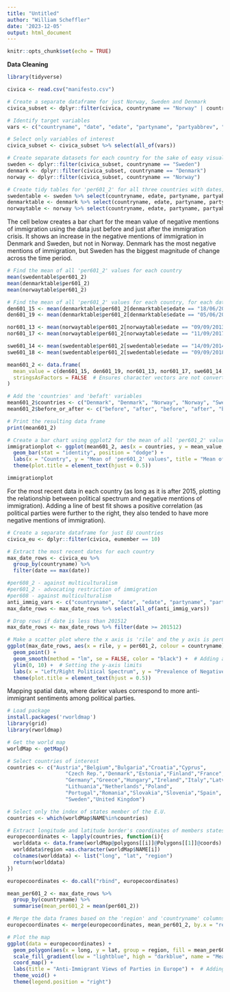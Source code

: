 ```yaml
---
title: "Untitled"
author: "William Scheffler"
date: '2023-12-05'
output: html_document
---
```


```r
knitr::opts_chunk$set(echo = TRUE)
```

**Data Cleaning**
```r
library(tidyverse)

civica <- read.csv("manifesto.csv")

# Create a separate dataframe for just Norway, Sweden and Denmark
civica_subset <- dplyr::filter(civica, countryname == "Norway" | countryname == "Sweden" | countryname == "Denmark")

# Identify target variables
vars <- c("countryname", "date", "edate", "partyname", "partyabbrev", "per108", "per110", "per601", "per607", "per608", "per7062", "per601_2", "per602_2", "per607_2", "per608_2")

# Select only variables of interest
civica_subset <- civica_subset %>% select(all_of(vars))

# Create separate datasets for each country for the sake of easy visualisation
sweden <- dplyr::filter(civica_subset, countryname == "Sweden")
denmark <- dplyr::filter(civica_subset, countryname == "Denmark")
norway <- dplyr::filter(civica_subset, countryname == "Norway")

# Create tidy tables for 'per601_2' for all three countries with dates, for only columns that don't have NA
swedentable <- sweden %>% select(countryname, edate, partyname, partyabbrev, per601_2) %>% drop_na()
denmarktable <- denmark %>% select(countryname, edate, partyname, partyabbrev, per601_2) %>% drop_na()
norwaytable <- norway %>% select(countryname, edate, partyname, partyabbrev, per601_2) %>% drop_na()
```

The cell below creates a bar chart for the mean value of negative mentions of immigration using the data just before and just after the immigration crisis. It shows an increase in the negative mentions of immigration in Denmark and Sweden, but not in Norway. Denmark has the most negative mentions of immigration, but Sweden has the biggest magnitude of change across the time period.
```r
# Find the mean of all 'per601_2' values for each country
mean(swedentable$per601_2)
mean(denmarktable$per601_2)
mean(norwaytable$per601_2)

# Find the mean of all 'per601_2' values for each country, for each date
den601_15 <- mean(denmarktable$per601_2[denmarktable$edate == "18/06/2015"])
den601_19 <- mean(denmarktable$per601_2[denmarktable$edate == "05/06/2019"])

nor601_13 <- mean(norwaytable$per601_2[norwaytable$edate == "09/09/2013"])
nor601_17 <- mean(norwaytable$per601_2[norwaytable$edate == "11/09/2017"])

swe601_14 <- mean(swedentable$per601_2[swedentable$edate == "14/09/2014"])
swe601_18 <- mean(swedentable$per601_2[swedentable$edate == "09/09/2018"])

mean601_2 <- data.frame(
  mean_value = c(den601_15, den601_19, nor601_13, nor601_17, swe601_14, swe601_18),
  stringsAsFactors = FALSE  # Ensures character vectors are not converted to factors
)

# Add the 'countries' and 'befaft' variables
mean601_2$countries <- c("Denmark", "Denmark", "Norway", "Norway", "Sweden", "Sweden")
mean601_2$before_or_after <- c("before", "after", "before", "after", "before", "after")

# Print the resulting data frame
print(mean601_2)

# Create a bar chart using ggplot2 for the mean of all 'per601_2' values for each country
immigrationplot <- ggplot(mean601_2, aes(x = countries, y = mean_value, fill = before_or_after)) +
  geom_bar(stat = "identity", position = "dodge") +
  labs(x = "Country", y = "Mean of 'per601_2' values", title = "Mean of 'per601_2' values, before and after immigration crisis") +
  theme(plot.title = element_text(hjust = 0.5))

immigrationplot
```

For the most recent data in each country (as long as it is after 2015, plotting the relationship between political spectrum and negative mentions of immigration). Adding a line of best fit shows a positive correlation (as political parties were further to the right, they also tended to have more negative mentions of immigration).
```r
# Create a separate dataframe for just EU countries
civica_eu <- dplyr::filter(civica, eumember == 10)

# Extract the most recent dates for each country
max_date_rows <- civica_eu %>%
  group_by(countryname) %>%
  filter(date == max(date))

#per608_2 - against multiculturalism
#per601_2 - advocating restriction of immigration
#per608 - against multiculturalism
anti_immig_vars <- c("countryname", "date", "edate", "partyname", "partyabbrev", "per608", "per601_2", "per608_1", "rile")
max_date_rows <- max_date_rows %>% select(all_of(anti_immig_vars))

# Drop rows if date is less than 201512
max_date_rows <- max_date_rows %>% filter(date >= 201512)

# Make a scatter plot where the x axis is 'rile' and the y axis is per601_2, coulored by country, with a line of best fit
ggplot(max_date_rows, aes(x = rile, y = per601_2, colour = countryname)) +
  geom_point() +
  geom_smooth(method = "lm", se = FALSE, color = "black") +  # Adding a line of best fit
  ylim(0, 10) +  # Setting the y-axis limits
  labs(x = "Left/Right Political Spectrum", y = "Prevalence of Negative Immigration Views", title = "Immigration Views and Political Spectrum") +
  theme(plot.title = element_text(hjust = 0.5))
```

Mapping spatial data, where darker values correspond to more anti-immigrant sentiments among political parties. 
```r
# Load package
install.packages('rworldmap')
library(grid)
library(rworldmap)

# Get the world map
worldMap <- getMap()

# Select countries of interest
countries <- c("Austria","Belgium","Bulgaria","Croatia","Cyprus",
                   "Czech Rep.","Denmark","Estonia","Finland","France",
                   "Germany","Greece","Hungary","Ireland","Italy","Latvia",
                   "Lithuania","Netherlands","Poland",
                   "Portugal","Romania","Slovakia","Slovenia","Spain",
                   "Sweden","United Kingdom")

# Select only the index of states member of the E.U.
countries <- which(worldMap$NAME%in%countries)

# Extract longitude and latitude border's coordinates of members states of E.U. 
europecoordinates <- lapply(countries, function(i){
  worlddata <- data.frame(worldMap@polygons[[i]]@Polygons[[1]]@coords)
  worlddata$region =as.character(worldMap$NAME[i])
  colnames(worlddata) <- list("long", "lat", "region")
  return(worlddata)
})

europecoordinates <- do.call("rbind", europecoordinates)

mean_per601_2 <- max_date_rows %>%
  group_by(countryname) %>%
  summarise(mean_per601_2 = mean(per601_2))

# Merge the data frames based on the 'region' and 'countryname' columns
europecoordinates <- merge(europecoordinates, mean_per601_2, by.x = "region", by.y = "countryname", all.x = TRUE)

# Plot the map
ggplot(data = europecoordinates) +
  geom_polygon(aes(x = long, y = lat, group = region, fill = mean_per601_2), color = "white", size = 0.3) +
  scale_fill_gradient(low = "lightblue", high = "darkblue", name = "Mean of Anti-Immigrant Manifesto Mentions") +
  coord_map() +
  labs(title = "Anti-Immigrant Views of Parties in Europe") +  # Adding a title
  theme_void() +
  theme(legend.position = "right")
```
